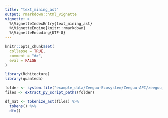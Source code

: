 ```yaml
---
title: "text_mining_ast"
output: rmarkdown::html_vignette
vignette: >
  %\VignetteIndexEntry{text_mining_ast}
  %\VignetteEngine{knitr::rmarkdown}
  %\VignetteEncoding{UTF-8}
---
```


```r
knitr::opts_chunk$set(
  collapse = TRUE,
  comment = "#>",
  eval = FALSE
)
```

```r
library(Rchitecture)
library(quanteda)
```

```r
folder <- system.file("example_data/Zeeguu-Ecosystem/Zeeguu-API/zeeguu_core", package = "Rchitecture")
files <- extract_py_script_paths(folder)
```

```r
df_mat <- tokenize_ast(files) %>% 
  tokens() %>% 
  dfm()
```


